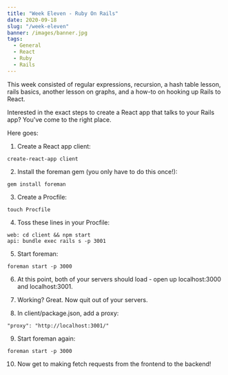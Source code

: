 ```yaml
---
title: "Week Eleven - Ruby On Rails"
date: 2020-09-18
slug: "/week-eleven"
banner: /images/banner.jpg
tags:
  - General
  - React
  - Ruby
  - Rails
---
```


This week consisted of regular expressions, recursion, a hash table lesson, rails basics, another lesson on graphs, and a how-to on hooking up Rails to React.

Interested in the exact steps to create a React app that talks to your Rails app? You've come to the right place.

Here goes:

1. Create a React app client:

```
create-react-app client
```

2. Install the foreman gem (you only have to do this once!):

```
gem install foreman
```

3. Create a Procfile:

```
touch Procfile
```

4. Toss these lines in your Procfile:

```
web: cd client && npm start
api: bundle exec rails s -p 3001
```

5. Start foreman:

```
foreman start -p 3000
```

6. At this point, both of your servers should load - open up localhost:3000 and localhost:3001.

7. Working? Great. Now quit out of your servers.

8. In client/package.json, add a proxy:

```
"proxy": "http://localhost:3001/"
```

9. Start foreman again:

```
foreman start -p 3000
```

10. Now get to making fetch requests from the frontend to the backend!
